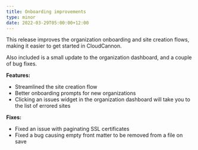 ```yaml
---
title: Onboarding improvements
type: minor
date: 2022-03-29T05:00:00+12:00
---
```

This release improves the organization onboarding and site creation flows, making it easier to get started in CloudCannon.

Also included is a small update to the organization dashboard, and a couple of bug fixes.

**Features:**

* Streamlined the site creation flow
* Better onboarding prompts for new organizations
* Clicking an issues widget in the organization dashboard will take you to the list of errored sites

**Fixes:**

* Fixed an issue with paginating SSL certificates
* Fixed a bug causing empty front matter to be removed from a file on save
